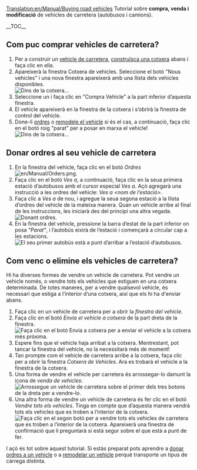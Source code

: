 [[Translation:en/Manual/Buying road vehicles]]
{{ca/Manual/Tutorial}}
Tutorial sobre '''compra, venda i modificació''' de vehicles de carretera (autobusos i camions).

__TOC__ 
==Com puc comprar vehicles de carretera?==
# Per a construir un [[ca/Vehicles de carretera|vehicle de carretera]], [[ca/Manual/Construir cotxeres de vehicles|construïsca una cotxera]] abans i faça clic en ella.
# Apareixerà la finestra Cotxera de vehicles. Seleccione el botó "Nous vehicles" i una nova finestra apareixerà amb una llista dels vehicles disponibles.<br/>[[File:ca/Manual/Tutorial bus 5.png|frame|none|Dins de la cotxera...]]
# Seleccione un i faça clic en "Compra Vehicle" a la part inferior d’aquesta finestra.
# El vehicle apareixerà en la finestra de la cotxera i s’obrirà la finestra de control del vehicle.
# Done-li [[ca/Manual/Ordres|ordres]] o [[ca/Remodelar|remodele el vehicle]] si és el cas, a continuació, faça clic en el botó roig "parat" per a posar en marxa el vehicle!<br/>[[File:ca/Manual/Stopped bus.png|frame|none|Dins de la cotxera...]]

==Donar ordres al seu vehicle de carretera==
# En la finestra del vehicle, faça clic en el botó ''Ordres'' [[File:en/Manual/Orders.png]].
# Faça clic en el botó ''Ves a'', a continuació, faça clic en la seua primera estació d’autobusos amb el cursor especial ''Ves a''. Açò agregarà una instrucció a les ordres del vehicle: ''Ves a <nom de l’estació>''.
# Faça clic a ''Ves a'' de nou, i agregue la seua segona estació a la llista d’ordres del vehicle de la mateixa manera. Quan un vehicle arribe al final de les instruccions, les iniciarà des del principi una altra vegada.<br/>[[File:ca/Manual/Tutorial bus 6.png|frame|none|Donant ordres.]]
# En la finestra del vehicle, pressione la barra d’estat de la part inferior on posa ''"Parat"'', i l’autobús eixirà de l’estació i començarà a circular cap a les estacions.<br/>[[File:ca/Manual/Tutorial bus 7.png|frame|none|El seu primer autobús està a punt d’arribar a l’estació d’autobusos.]]

==Com venc o elimine els vehicles de carretera?==
Hi ha diverses formes de vendre un vehicle de carretera. Pot vendre un vehicle només, o vendre tots els vehicles que estiguen en una cotxera determinada. De totes maneres, per a vendre qualsevol vehicle, és necessari que estiga a l’interior d’una cotxera, així que els hi ha d'enviar abans.
# Faça clic en un vehicle de carretera per a obrir la ''finestra del vehicle''.
# Faça clic en el botó ''Envia el vehicle a cotxera'' de la part dreta de la finestra.<br/>[[File:ca/Manual/Buying-road-vehicles-6.png|none|frame|Faça clic en el botó Envia a cotxera per a enviar el vehicle a la cotxera més pròxima.]]
# Espere fins que el vehicle haja arribat a la cotxera. Mentrestant, pot tancar la finestra del vehicle, no la necessitarà més de moment!
# Tan prompte com el vehicle de carretera arribe a la cotxera, faça clic per a obrir la finestra ''Cotxera de Vehicles''. Ara es trobarà el vehicle a la finestra de la cotxera.
# Una forma de vendre el vehicle per carretera és arrossegar-lo damunt la icona de ''venda de vehicles'':<br/>[[File:ca/Manual/Buying-road-vehicles-7.png|none|frame|Arrossegue un vehicle de carretera sobre el primer dels tres botons de la dreta per a vendre-lo.]]
# Una altra forma de vendre un vehicle de carretera és fer clic en el botó ''Vendre tots els vehicles''. Tinga en compte que d’aquesta manera vendrà tots els vehicles que es troben a l’interior de la cotxera.<br/>[[File:ca/Manual/Buying-road-vehicles-8.png|none|frame|Faça clic en el segon botó per a vendre tots els vehicles de carretera que es troben a l’interior de la cotxera. Apareixerà una finestra de confirmació que li preguntarà si està segur sobre el que està a punt de fer.]]

I açò és tot sobre aquest tutorial. Si estàs preparat pots aprendre a [[ca/Manual/Ordres|donar ordres a un vehicle]] o a [[ca/Remodelar|remodelar un vehicle]] perquè transporte un tipus de càrrega distinta.
